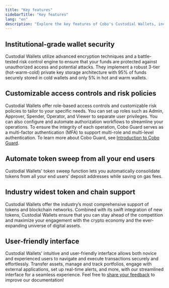 ```yaml
---
title: "Key features"
sidebarTitle: "Key features"
lang: "en"
description: "Explore the key features of Cobo's Custodial Wallets, including institutional-grade security, customizable access controls, and advanced risk management policies."
---
```


## Institutional-grade wallet security
Custodial Wallets utilize advanced encryption techniques and a battle-tested risk control engine to ensure that your funds are protected against unauthorized access and potential attacks. They implement a robust 3-tier (hot-warm-cold) private key storage architecture with 95% of funds securely stored in cold wallets and only 5% in hot and warm wallets.

## Customizable access controls and risk policies
Custodial Wallets offer role-based access controls and customizable risk policies to tailor to your specific needs. You can set up roles such as Admin, Approver, Spender, Operator, and Viewer to separate user privileges. You can also configure and automate authorization workflows to streamline your operations. To ensure the integrity of each operation, Cobo Guard serves as a multi-factor authentication (MFA) to support multi-role and multi-level authentication. To learn more about Cobo Guard, see [Introduction to Cobo Guard](/en/guard/introduction).

## Automate token sweep from all your end users
Custodial Wallets' token sweep function lets you automatically consolidate tokens from all your end users’ deposit addresses while saving on gas fees.

## Industry widest token and chain support
Custodial Wallets offer the industry’s most comprehensive support of tokens and blockchain networks. Combined with its swift integration of new tokens, Custodial Wallets ensure that you can stay ahead of the competition and maximize your engagement with the crypto economy and the ever-expanding universe of digital assets.

## User-friendly interface
Custodial Wallets' intuitive and user-friendly interface allows both novice and experienced users to navigate and execute transactions securely and effortlessly. Transfer assets, manage and track portfolios, engage with external applications, set up real-time alerts, and more, with our streamlined interface for a seamless experience.
<Tip>Feel free to [share your feedback](https://forms.zohopublic.com/cobo/form/DocumentFeedbackForm/formperma/QvLOhxJv1_JMsJ-1dleZ8Itb_7rzN-LtgvsDdxosoVI?referrername=manuals) to improve our documentation!</Tip>